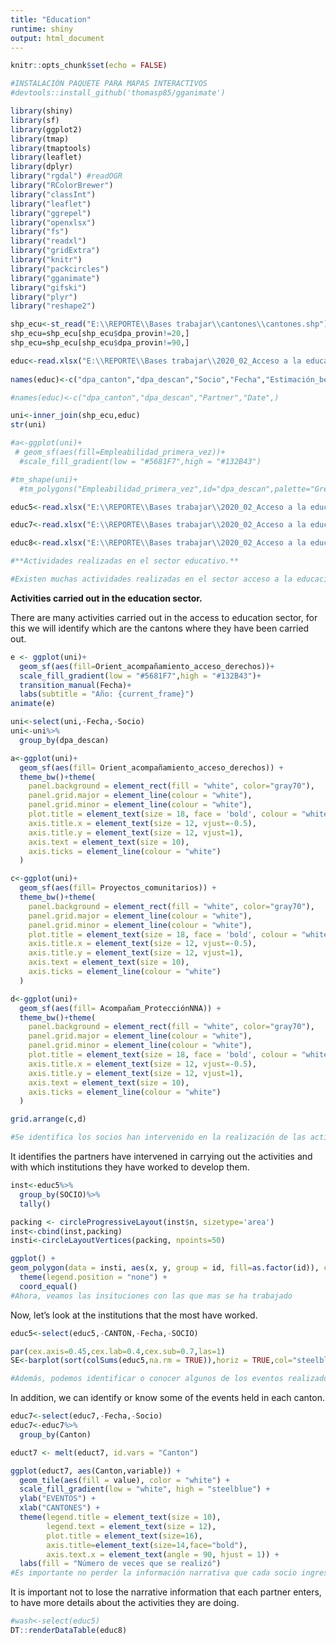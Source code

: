 ---
title: "Education"
runtime: shiny
output: html_document
---

```{r setup, include=FALSE}
knitr::opts_chunk$set(echo = FALSE)
```

```{r include=FALSE}
#INSTALACIÓN PAQUETE PARA MAPAS INTERACTIVOS
#devtools::install_github('thomasp85/gganimate')

library(shiny)
library(sf)
library(ggplot2)
library(tmap)
library(tmaptools)
library(leaflet)
library(dplyr)
library("rgdal") #readOGR
library("RColorBrewer")
library("classInt")
library("leaflet")
library("ggrepel")
library("openxlsx")
library("fs")
library("readxl")
library("gridExtra")
library("knitr")
library("packcircles")
library("gganimate")
library("gifski")
library("plyr")
library("reshape2")

shp_ecu<-st_read("E:\\REPORTE\\Bases trabajar\\cantones\\cantones.shp")
shp_ecu=shp_ecu[shp_ecu$dpa_provin!=20,]
shp_ecu=shp_ecu[shp_ecu$dpa_provin!=90,]

educ<-read.xlsx("E:\\REPORTE\\Bases trabajar\\2020_02_Acceso a la educación_2da_entrega.xlsx",2)
  
names(educ)<-c("dpa_canton","dpa_descan","Socio","Fecha","Estimación_beneficiarios_infraestructura_sanitaria","Mantenimiento_instalación_sanitarios_urinales","Creación_espacios_seguros_para_estudiantes","Difusión_mecanismo_homologación_títulos","Fortalecimiento_espacio_infantil","Integración_escolar","Nivelación_escolar","Orient_acompañamiento_acceso_derechos","Acompañam_ProtecciónNNA","Permanencia_escolar","Proyectos_comunitarios","Referencia_casos_NNpequeños","Remisión_incidencia_acompañamiento__proceso_pruebas_ubicación","Seguimiento_familias","Campañas_sensibilización_cultura_de_paz_inclusión_no_discriminación","Mantenimiento_infraestructura_sanitaria","Kit_escolares")

#names(educ)<-c("dpa_canton","dpa_descan","Partner","Date",)

uni<-inner_join(shp_ecu,educ)
str(uni)

#a<-ggplot(uni)+
 # geom_sf(aes(fill=Empleabilidad_primera_vez))+
  #scale_fill_gradient(low = "#5681F7",high = "#132B43")

#tm_shape(uni)+
  #tm_polygons("Empleabilidad_primera_vez",id="dpa_descan",palette="Greens")

educ5<-read.xlsx("E:\\REPORTE\\Bases trabajar\\2020_02_Acceso a la educación_2da_entrega.xlsx",5)

educ7<-read.xlsx("E:\\REPORTE\\Bases trabajar\\2020_02_Acceso a la educación_2da_entrega.xlsx",7)

educ8<-read.xlsx("E:\\REPORTE\\Bases trabajar\\2020_02_Acceso a la educación_2da_entrega.xlsx",8)

#**Actividades realizadas en el sector educativo.**

#Existen muchas actividades realizadas en el sector acceso a la educación, para ello vamos a identificar cuales son los cantones donde estas se han realizado.

```

**Activities carried out in the education sector.**

There are many activities carried out in the access to education sector, for this we will identify which are the cantons where they have been carried out.

```{r eval=FALSE, include=FALSE}
e <- ggplot(uni)+
  geom_sf(aes(fill=Orient_acompañamiento_acceso_derechos))+
  scale_fill_gradient(low = "#5681F7",high = "#132B43")+
  transition_manual(Fecha)+
  labs(subtitle = "Año: {current_frame}")
animate(e)
```

```{r echo=FALSE}
uni<-select(uni,-Fecha,-Socio)
uni<-uni%>%
  group_by(dpa_descan)

a<-ggplot(uni)+
  geom_sf(aes(fill= Orient_acompañamiento_acceso_derechos)) +
  theme_bw()+theme(
    panel.background = element_rect(fill = "white", color="gray70"),
    panel.grid.major = element_line(colour = "white"),
    panel.grid.minor = element_line(colour = "white"),
    plot.title = element_text(size = 18, face = 'bold', colour = "white", hjust=0.5, vjust=0),
    axis.title.x = element_text(size = 12, vjust=-0.5),
    axis.title.y = element_text(size = 12, vjust=1),
    axis.text = element_text(size = 10),
    axis.ticks = element_line(colour = "white")
  )

c<-ggplot(uni)+
  geom_sf(aes(fill= Proyectos_comunitarios)) +
  theme_bw()+theme(
    panel.background = element_rect(fill = "white", color="gray70"),
    panel.grid.major = element_line(colour = "white"),
    panel.grid.minor = element_line(colour = "white"),
    plot.title = element_text(size = 18, face = 'bold', colour = "white", hjust=0.5, vjust=0),
    axis.title.x = element_text(size = 12, vjust=-0.5),
    axis.title.y = element_text(size = 12, vjust=1),
    axis.text = element_text(size = 10),
    axis.ticks = element_line(colour = "white")
  )

d<-ggplot(uni)+
  geom_sf(aes(fill= Acompañam_ProtecciónNNA)) +
  theme_bw()+theme(
    panel.background = element_rect(fill = "white", color="gray70"),
    panel.grid.major = element_line(colour = "white"),
    panel.grid.minor = element_line(colour = "white"),
    plot.title = element_text(size = 18, face = 'bold', colour = "white", hjust=0.5, vjust=0),
    axis.title.x = element_text(size = 12, vjust=-0.5),
    axis.title.y = element_text(size = 12, vjust=1),
    axis.text = element_text(size = 10),
    axis.ticks = element_line(colour = "white")
  )

grid.arrange(c,d)

#Se identifica los socios han intervenido en la realización de las actividades y con qué instituciones han trabajado para poder desarrollarlas.
```

It identifies the partners have intervened in carrying out the activities and with which institutions they have worked to develop them.

```{r echo=FALSE}
inst<-educ5%>%
  group_by(SOCIO)%>%
  tally()

packing <- circleProgressiveLayout(inst$n, sizetype='area')
inst<-cbind(inst,packing)
insti<-circleLayoutVertices(packing, npoints=50)

ggplot() +
geom_polygon(data = insti, aes(x, y, group = id, fill=as.factor(id)), colour = "black", alpha = 0.5) +geom_text(data = inst, aes(x, y, size=n, label = SOCIO),cex=4) +scale_size_continuous(range = c(1,2)) +theme_void() + 
  theme(legend.position = "none") +
  coord_equal()
#Ahora, veamos las insituciones con las que mas se ha trabajado
```

Now, let's look at the institutions that the most have worked.

```{r}
educ5<-select(educ5,-CANTON,-Fecha,-SOCIO)

par(cex.axis=0.45,cex.lab=0.4,cex.sub=0.7,las=1)
SE<-barplot(sort(colSums(educ5,na.rm = TRUE)),horiz = TRUE,col="steelblue4",main = "",axes = F)

#Además, podemos identificar o conocer algunos de los eventos realizados en  cada cantón.
```

In addition, we can identify or know some of the events held in each canton.

```{r eval=FALSE, include=FALSE}

educ7<-select(educ7,-Fecha,-Socio)
educ7<-educ7%>%
  group_by(Canton)

educt7 <- melt(educt7, id.vars = "Canton")

ggplot(educt7, aes(Canton,variable)) +
  geom_tile(aes(fill = value), color = "white") +
  scale_fill_gradient(low = "white", high = "steelblue") +
  ylab("EVENTOS") +
  xlab("CANTONES") +
  theme(legend.title = element_text(size = 10),
        legend.text = element_text(size = 12),
        plot.title = element_text(size=16),
        axis.title=element_text(size=14,face="bold"),
        axis.text.x = element_text(angle = 90, hjust = 1)) +
  labs(fill = "Número de veces que se realizó")
#Es importante no perder la información narrativa que cada socio ingresa, para tener más detalles sobre que actividades se están realizando.
```

It is important not to lose the narrative information that each partner enters, to have more details about the activities they are doing.

```{r}
#wash<-select(educ5)
DT::renderDataTable(educ8)
```




